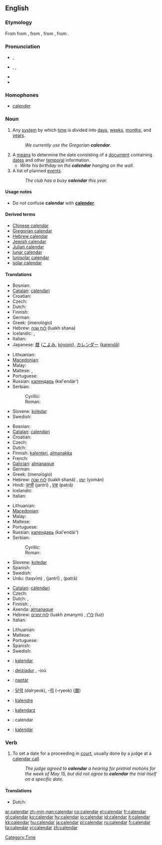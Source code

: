 {{wikipedia}}
{{Wikisource1911Enc|Calendar}}
==English==

===Etymology===
From {{OF.}} {{term|calendier}} from {{L.}} {{term|calendarium||account book}}, from {{term|calendae||the first day of the month}}, from {{term|calare||to announce solemnly, to call out (the sighting of the new moon)}}, from {{proto|Indo-European|kel-}}.

===Pronunciation===
* {{a|RP}} {{IPA|/ˈkæləndə/}}, {{SAMPA|/"k{l@nd@/}}
* {{a|US}} {{AHD|kălʹəndər}}, {{IPA|/ˈkæləndɚ/}}, {{SAMPA|/"k{l@nd@`/}}
* {{Audio|en-us-calendar.ogg|Audio (US)}}
* {{rhymes|əndə(r)}}

===Homophones===
*[[calender]]

===Noun===
{{en-noun}}

# Any [[system]] by which [[time]] is divided into [[day]]s, [[week]]s, [[month]]s, and [[year]]s.
#: ''We currently use the Gregorian '''calendar'''.''
# A [[means]] to determine the date consisting of a [[document]] containing [[date]]s and other [[temporal]] information.
#* ''Write his birthday on the '''calendar''' hanging on the wall.''
# A list of planned [[event]]s.
#: ''The club has a busy '''calendar''' this year.''

====Usage notes====
*Do not confuse '''calendar''' with '''[[calender]]'''.

====Derived terms====
*[[Chinese calendar]]
*[[Gregorian calendar]]
*[[Hebrew calendar]]
*[[Jewish calendar]]
*[[Julian calendar]]
*[[lunar calendar]]
*[[lunisolar calendar]]
*[[solar calendar]]

====Translations====
{{trans-top|system by which time is divided}}
*Bosnian: {{t-|bs|kalendar|m}}
*[[Catalan]]: [[calendari]] {{m}}
*Croatian: {{t+|hr|kalendar|m}}
* Czech: {{t-|cs|kalendář|m}}
*Dutch: {{t+|nl|kalender|m}}
* Finnish: {{t+|fi|kalenteri}}
* German: {{t+|de|Kalender|m}}
*Greek: {{t|el|ημερολόγιο|n|sc=Grek}} (imerológio)
*Hebrew: [[לוח שנה]] (luakh shana) {{m}}
* Icelandic: {{t-|is|tímatal|n}}, {{t-|is|dagatal|n}}
* Italian: {{t+|it|calendario|m}}
*Japanese: [[暦]] ([[こよみ]], [[koyomi]]), [[カレンダー]] ([[karendā]])
{{trans-mid}}
* Lithuanian: {{t|lt|kalendorius|m}}
*[[Macedonian]]: {{tø|ma|календар|m|xs=Macedonian}}
*Malay: {{t+|ms|kalendar|xs=Malay}}
* Maltese: {{t-|mt|kalendarju|xs=Maltese}}, {{t-|mt|almanakk|xs=Maltese}}
* Portuguese: {{t-|pt|calendário|m}}
*Russian: [[календарь]] (kal'endár’) {{m}}
*Serbian:
*:Cyrillic: {{t-|sr|календар|m|sc=Cyrl}}
*:Roman: {{t-|sr|kalendar|m}}
*Slovene: [[koledar]] {{m}}
*Swedish: {{t-|sv|kalender|c}}
{{trans-bottom}}

{{trans-top|means to determine the date}}
*Bosnian: {{t-|bs|kalendar|m}}
*[[Catalan]]: [[calendari]] {{m}}
*Croatian: {{t+|hr|kalendar|m}}
* Czech: {{t-|cs|kalendář|m}}
*Dutch: {{t+|nl|kalender|m}}
*Finnish: [[kalenteri]], {{qualifier|archaic}} [[almanakka]]
* French: {{t+|fr|calendrier|m}}
*[[Galician]]: [[almanaque]] {{m}}
* German: {{t+|de|Kalender|m}}
*Greek: {{t|el|ημερολόγιο|n|sc=Grek}} (imerológio)
*Hebrew: [[לוח שנה]] (luakh shaná) {{m}}, [[יומן]] (yomán) {{m}}
*Hindi: [[जन्त्री]] (jantrī) {{f}}, [[पत्रा]] (patrā) {{m}}
* Icelandic: {{t-|is|dagatal|n}}
* Italian: {{t+|it|calendario|m}}
{{trans-mid}}
* Lithuanian: {{t|lt|kalendorius|m}}
*[[Macedonian]]: {{tø|ma|календар|m|xs=Macedonian}}
*Malay: {{t+|ms|kalendar|xs=Malay}}
* Maltese: {{t-|mt|kalendarju|xs=Maltese}}
* Portuguese: {{t-|pt|calendário|m}}
*Russian: [[календарь]] (kal'endár’) {{m}}
*Serbian:
*:Cyrillic: {{t-|sr|календар|m|sc=Cyrl}}
*:Roman: {{t-|sr|kalendar|m}}
*Slovene: [[koledar]] {{m}}
* Spanish: {{t+|es|calendario|m}}
*Swedish: {{t-|sv|kalender|c}}
*Urdu: {{URchar|[[تقویم]]}} (taqvīm) {{f}}, {{URchar|[[جنتری]]}} (jantrī) {{f}}, {{URchar|[[پترا]]}} (patrā) {{m}}
{{trans-bottom}}

{{trans-top|a list of planned events}}
*[[Catalan]]: [[calendari]] {{m}}
* Czech: {{t-|cs|kalendář|m}}
*Dutch: {{t+|nl|agenda|m}}, {{t-|nl|schema|n}}
* Finnish: {{t-|fi|toimintakalenteri}}, {{t-|fi|aikataulu}}
*Axenda: [[almanaque]] {{m}}
*Hebrew: [[לוח זמנים]] (luakh zmanym) {{m}}, [[לו"ז]] (luz) {{m}}
* Italian: {{t+|it|calendario|m}}
{{trans-mid}}
* Lithuanian: {{t|lt|kalendorius|m}}
* Maltese: {{t-|mt|kalendarju|xs=Maltese}}
* Portuguese: {{t-|pt|calendário|m}}
*Spanish: {{t-|es|agenda}}
*Swedish: {{t-|sv|agenda|c}}
{{trans-bottom}}

{{checktrans}}
{{trans-top|Translations to be checked}}
*{{ttbc|Albanian}}: [[kalendar]] {{m}}
*{{ttbc|Breton}}: [[deiziadur]] {{m}}, -ioù
*{{ttbc|Hungarian}}: [[naptár]]
*{{ttbc|Korean}}: [[달력]] (dalryeok), -[[력]] (-ryeok) ([[曆]])
*{{ttbc|Novial}}: [[kalendre]]
*{{ttbc|Polish}}: [[kalendarz]] {{m}}
*{{ttbc|Romanian}}: calendar {{n}}
*{{ttbc|Slovak}}: [[kalendár]] {{m}}
{{trans-bottom}}

===Verb===
{{en-verb}}

# {{law}} To set a date for a proceeding in [[court]], usually done by a judge at a [[calendar call]].
#: ''The judge agreed to '''calendar''' a hearing for pretrial motions for the week of May 15, but did not agree to '''calendar''' the trial itself on a specific date.''

====Translations====
{{trans-top|to set a date for a proceeding in court}}
*Dutch: {{t-|nl|vastleggen}}
{{trans-mid}}
{{trans-bottom}}

[[Category:Time]]

[[ar:calendar]]
[[zh-min-nan:calendar]]
[[co:calendar]]
[[el:calendar]]
[[fr:calendar]]
[[gl:calendar]]
[[ko:calendar]]
[[hy:calendar]]
[[io:calendar]]
[[id:calendar]]
[[it:calendar]]
[[kk:calendar]]
[[hu:calendar]]
[[ja:calendar]]
[[pl:calendar]]
[[ru:calendar]]
[[fi:calendar]]
[[ta:calendar]]
[[vi:calendar]]
[[zh:calendar]]